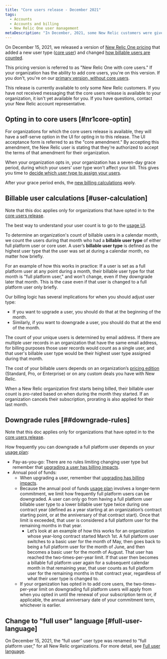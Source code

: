 ```yaml
---
title: "Core users release - December 2021"
tags:
  - Accounts
  - Accounts and billing
  - New Relic One user management
metaDescription: "In December, 2021, some New Relic customers were given access to a new user type: core users."
---
```


On December 15, 2021, we released a version of [New Relic One pricing](/docs/accounts/accounts-billing/new-relic-one-pricing-billing/new-relic-one-pricing-billing) that added a new user type ([core user](/docs/accounts/accounts-billing/new-relic-one-user-management/user-type)) and changed [how billable users are counted](#user-calculation). 

This pricing version is referred to as "New Relic One with core users." If your organization has the ability to add core users, you're on this version. If you don't, you're on our [primary version, without core users](/docs/accounts/accounts-billing/new-relic-one-pricing-billing/user-count-billing). 

This release is currently available to only some New Relic customers. If you have not received messaging that the core users release is available to your organization, it isn't yet available for you. If you have questions, contact your New Relic account representative. 

## Opting in to core users [#nr1core-optin]

For organizations for which the core users release is available, they will have a self-serve option in the UI for opting in to this release. The UI acceptance form is referred to as the "core amendment." By accepting this amendment, the New Relic user is stating that they're authorized to accept the terms of that amendment for their organization. 

When your organization opts in, your organization has a seven-day grace period, during which your users’ user type won't affect your bill. This gives you time to [decide which user type to assign your users](/docs/accounts/accounts-billing/new-relic-one-user-management/user-type#choose-user-type). 

After your grace period ends, the [new billing calculations](#user-calculation) apply. 

## Billable user calculations [#user-calculation]

Note that this doc applies only for organizations that have opted in to the [core users release](#nr1core-optin).

The best way to understand your user count is to go to the [usage UI](/docs/accounts/accounts-billing/general-account-settings/introduction-account-settings/#pricing).

To determine an organization's count of billable users in a calendar month, we count the users during that month who had a **billable user type** of either full platform user or core user. A user’s **billable user type** is defined as the highest user type that the user was set at during a calendar month, no matter how briefly. 

For an example of how this works in practice: If a user is set as a full platform user at any point during a month, their billable user type for that month is "full platform user," and won't change, even if they downgrade later that month. This is the case even if that user is changed to a full platform user only briefly.

Our billing logic has several implications for when you should adjust user type:
* If you want to upgrade a user, you should do that at the beginning of the month.  
* Similarly, if you want to downgrade a user, you should do that at the end of the month. 

The count of your unique users is determined by email address. If there are multiple user records in an organization that have the same email address, for billing purposes those user records would count as a single user, and that user's billable user type would be their highest user type assigned during that month.

The cost of your billable users depends on an organization’s [pricing edition](https://newrelic.com/pricing) (Standard, Pro, or Enterprise) or on any custom deals you have with New Relic. 

When a New Relic organization first starts being billed, their billable user count is pro-rated based on when during the month they started. If an organization cancels their subscription, prorating is also applied for their last month. 

## Downgrade rules [##downgrade-rules]

Note that this doc applies only for organizations that have opted in to the [core users release](#nr1core-optin).

How frequently you can downgrade a full platform user depends on your [usage plan](/docs/accounts/accounts-billing/new-relic-one-pricing-billing/new-relic-one-pricing-billing#usage-plans): 

* Pay-as-you-go: There are no rules limiting changing user type but remember that [upgrading a user has billing impacts](#nr1core-user-calculation). 
* Annual pool of funds: 
  * When upgrading a user, remember that [upgrading has billing impacts](#nr1core-user-calculation). 
  * Because the annual pool of funds [usage plan](?) involves a longer-term commitment, we limit how frequently full platform users can be downgraded. A user can only go from having a full platform user billable user type to a lower billable user type twice during one contract year (defined as a year starting at an organization’s contract starting point, or at the anniversary of that contract start). Once that limit is exceeded, that user is considered a full platform user for the remaining months in that year. 
    * Let’s look at an example of how this works for an organization whose year-long contract started March 1st. A full platform user switches to a basic user for the month of May, then goes back to being a full platform user for the month of June, and then becomes a basic user for the month of August. That user has reached the two-times-per-year limit. If that user then becomes a billable full platform user again for a subsequent calendar month in that remaining year, that user counts as full platform user for the remaining months in that contract year, regardless of what their user type is changed to.
  * If your organization has opted in to add core users, the two-times-per-year limit on downgrading full platform users will apply from when you opted in until the renewal of your subscription term or, if applicable, the annual anniversary date of your commitment term, whichever is earlier. 

## Change to "full user" language [#full-user-language]

On December 15, 2021, the “full user” user type was renamed to “full platform user," for all New Relic organizations. For more detail, see [Full user language](/docs/accounts/accounts-billing/new-relic-one-user-management/user-type#full-user-language).

